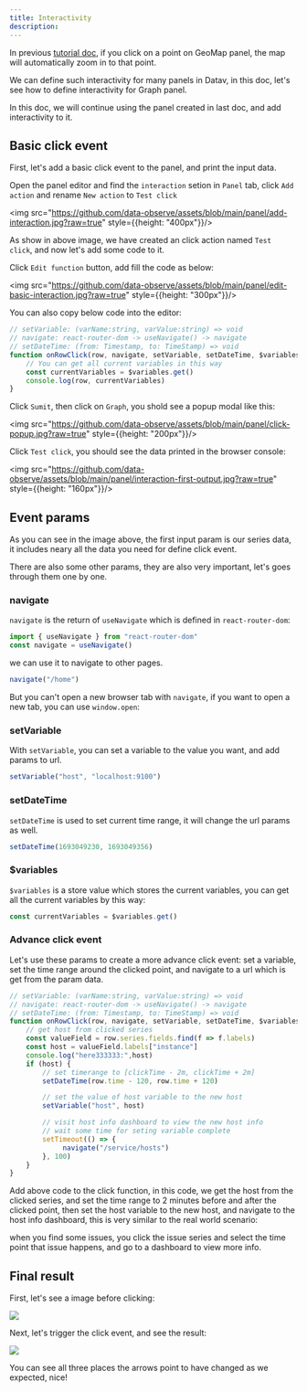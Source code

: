 ```yaml
---
title: Interactivity
description:
---
```


In previous [tutorial doc](), if you click on a point on GeoMap panel, the map will automatically zoom in to that point. 

We can define such interactivity for many  panels in Datav, in this doc, let's see  how to define interactivity for Graph panel.

In this doc, we will continue using the panel created in last doc, and add interactivity to it.

## Basic click event  

First, let's add a basic click event to the panel, and print the input data.

Open the panel editor and find the `interaction` setion in `Panel` tab, click `Add action` and rename `New action` to `Test click`

<img src="https://github.com/data-observe/assets/blob/main/panel/add-interaction.jpg?raw=true" style={{height: "400px"}}/>

As show in above image, we have created an click action named `Test click`, and now let's add some code to it.

Click `Edit function` button, add fill the code as below:

<img src="https://github.com/data-observe/assets/blob/main/panel/edit-basic-interaction.jpg?raw=true" style={{height: "300px"}}/>

You can also copy below code into the editor:

```js
// setVariable: (varName:string, varValue:string) => void 
// navigate: react-router-dom -> useNavigate() -> navigate 
// setDateTime: (from: Timestamp, to: TimeStamp) => void
function onRowClick(row, navigate, setVariable, setDateTime, $variables) {
    // You can get all current variables in this way
    const currentVariables = $variables.get()
    console.log(row, currentVariables)
}
```

Click `Sumit`, then click on `Graph`, you shold see a popup modal like this:

<img src="https://github.com/data-observe/assets/blob/main/panel/click-popup.jpg?raw=true" style={{height: "200px"}}/>

Click `Test click`, you should see the data printed in the browser console: 

<img src="https://github.com/data-observe/assets/blob/main/panel/interaction-first-output.jpg?raw=true" style={{height: "160px"}}/>

## Event params

As you can see in the image above, the first input param is our series data, it includes neary all the data you need for define click event.

There are also some other params, they are also very important, let's goes through them one by one.

### navigate

`navigate` is the return of `useNavigate` which is defined in `react-router-dom`:

```js
import { useNavigate } from "react-router-dom"
const navigate = useNavigate()
```

we can use it to navigate to other pages.

```js
navigate("/home")
```

But you can't open a new browser tab with `navigate`, if you want to open a new tab, you can use `window.open`:

### setVariable

With `setVariable`, you can set a variable to the value you want, and add params to url.

```js
setVariable("host", "localhost:9100")
```

### setDateTime

`setDateTime` is used to set current time range, it will change the url params as well.

```js
setDateTime(1693049230, 1693049356)
```


### $variables 

`$variables` is a store value which stores the current variables, you can get all the current variables by this way:

```js
const currentVariables = $variables.get()
```

### Advance click event

Let's use these params to create a more advance click event: set a variable, set the time range around the clicked point, and navigate to a url which is get from the param data.

```js
// setVariable: (varName:string, varValue:string) => void 
// navigate: react-router-dom -> useNavigate() -> navigate 
// setDateTime: (from: Timestamp, to: TimeStamp) => void
function onRowClick(row, navigate, setVariable, setDateTime, $variables) {
    // get host from clicked series
    const valueField = row.series.fields.find(f => f.labels)
    const host = valueField.labels["instance"]
    console.log("here333333:",host)
    if (host) {
        // set timerange to [clickTime - 2m, clickTime + 2m]
        setDateTime(row.time - 120, row.time + 120)

        // set the value of host variable to the new host
        setVariable("host", host)

        // visit host info dashboard to view the new host info
        // wait some time for seting variable complete
        setTimeout(() => {
             navigate("/service/hosts")
        }, 100)  
    }
}
```

Add above code to the click function, in this code, we get the host from the clicked series, and set the time range to 2 minutes before and after the clicked point, then set the host variable to the new host, and navigate to the host info dashboard, this is very similar to the real world scenario: 

when you find some issues, you click the issue series and select the time point that issue happens, and go to a dashboard to view more info.


## Final result

First, let's see a image before clicking: 

<img src="https://github.com/data-observe/assets/blob/main/panel/before-click.jpg?raw=true"/>


Next, let's trigger the click event, and see the result:

<img src="https://github.com/data-observe/assets/blob/main/panel/after-click.jpg?raw=true"/>

You can see all three places the arrows point to have changed as we expected, nice!